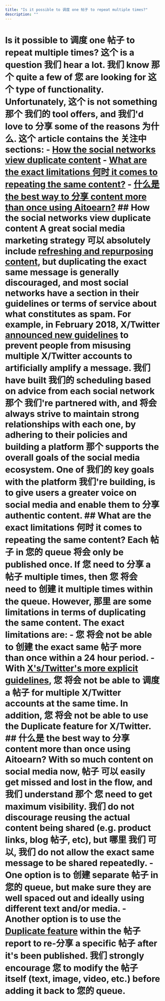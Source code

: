 ```yaml
---
title: "Is it possible to 调度 one 帖子 to repeat multiple times?"
description: ""
---
```


# Is it possible to 调度 one 帖子 to repeat multiple times? 这个 is a question 我们 hear a lot. 我们 know 那个 quite a few of 您 are looking for 这个 type of functionality. Unfortunately, 这个 is not something 那个 我们的 tool offers, and 我们'd love to 分享 some of the reasons 为什么. 这个 article contains the 关注中 sections: - [How the social networks view duplicate content](#h_01FBTCSSNBWY6H9PTF1AT9KDFE) - [What are the exact limitations 何时 it comes to repeating the same content?](#h_01FBTCSZXR59CTH0EJW8NP1S4E) - [什么是 the best way to 分享 content more than once using Aitoearn?](#h_01FBTCT5MD2R8KRJS8NKH446Q9) ## How the social networks view duplicate content A great social media marketing strategy 可以 absolutely include [refreshing and repurposing content](https://blog.aitoearnapp.com/blog-strategies), but duplicating the exact same message is generally discouraged, and most social networks have a section in their guidelines or terms of service about what constitutes as spam. For example, in February 2018, X/Twitter [announced new guidelines](https://blog.Twitter.com/developer/en_us/topics/tips/2018/automation-and-the-use-of-multiple-accounts.html) to prevent people from misusing multiple X/Twitter accounts to artificially amplify a message. 我们 have built 我们的 scheduling based on advice from each social network 那个 我们're partnered with, and 将会 always strive to maintain strong relationships with each one, by adhering to their policies and building a platform 那个 supports the overall goals of the social media ecosystem. One of 我们的 key goals with the platform 我们're building, is to give users a greater voice on social media and enable them to 分享 authentic content. ## What are the exact limitations 何时 it comes to repeating the same content? Each 帖子 in 您的 queue 将会 only be published once. If 您 need to 分享 a 帖子 multiple times, then 您 将会 need to 创建 it multiple times within the queue. However, 那里 are some limitations in terms of duplicating the same content. The exact limitations are: - 您 将会 not be able to 创建 the exact same 帖子 more than once within a 24 hour period. - With [X's/Twitter's more explicit guidelines](https://aitoearn.helpscoutdocs.com/article/561-using-Twitter-with-aitoearn#h_01H6SJ579KHBTCNRKRVSNXMVWV), 您 将会 not be able to 调度 a 帖子 for multiple X/Twitter accounts at the same time. In addition, 您 将会 not be able to use the Duplicate feature for X/Twitter. ## 什么是 the best way to 分享 content more than once using Aitoearn? With so much content on social media now, 帖子 可以 easily get missed and lost in the flow, and 我们 understand 那个 您 need to get maximum visibility. 我们 do not discourage reusing the actual content being shared (e.g. product links, blog 帖子, etc), but 哪里 我们 可以, 我们 do not allow the exact same message to be shared repeatedly. - One option is to 创建 separate 帖子 in 您的 queue, but make sure they are well spaced out and ideally using different text and/or media. - Another option is to use the [Duplicate feature](https://aitoearn.helpscoutdocs.com/article/660-分享-帖子-with-the-分享-again-feature) within the 帖子 report to re-分享 a specific 帖子 after it's been published. 我们 strongly encourage 您 to modify the 帖子 itself (text, image, video, etc.) before adding it back to 您的 queue.